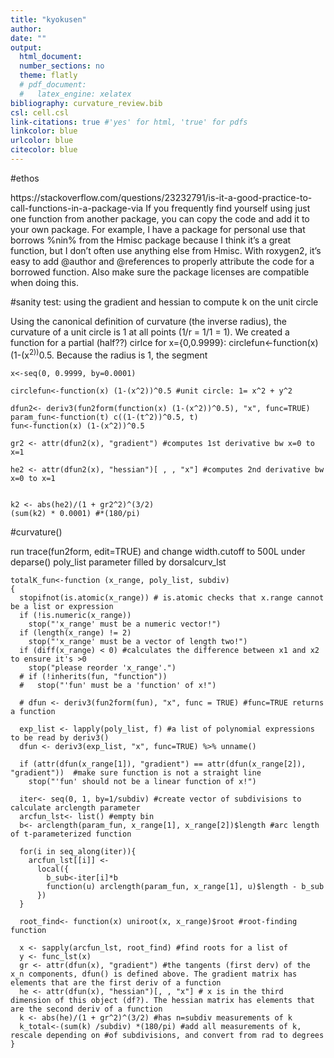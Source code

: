 ```yaml
---
title: "kyokusen"
author:
date: ""
output: 
  html_document:
  number_sections: no
  theme: flatly
  # pdf_document:
  #   latex_engine: xelatex
bibliography: curvature_review.bib
csl: cell.csl
link-citations: true #'yes' for html, 'true' for pdfs
linkcolor: blue
urlcolor: blue
citecolor: blue
---
```


#ethos

https://stackoverflow.com/questions/23232791/is-it-a-good-practice-to-call-functions-in-a-package-via 
If you frequently find yourself using just one function from another package, you can copy the code and add it to your own package. For example, I have a package for personal use that borrows %nin% from the Hmisc package because I think it's a great function, but I don't often use anything else from Hmisc. With roxygen2, it's easy to add @author and @references to properly attribute the code for a borrowed function. Also make sure the package licenses are compatible when doing this.




#sanity test: using the gradient and hessian to compute k on the unit circle 

Using the canonical definition of curvature (the inverse radius), the curvature of a unit circle is 1 at all points (1/r = 1/1 = 1). We created a function for a partial (half??) cirlce for x={0,0.9999}: circlefun<-function(x) (1-(x^2))^0.5. Because the radius is 1, the segment 

```
x<-seq(0, 0.9999, by=0.0001) 

circlefun<-function(x) (1-(x^2))^0.5 #unit circle: 1= x^2 + y^2 

dfun2<- deriv3(fun2form(function(x) (1-(x^2))^0.5), "x", func=TRUE)
param_fun<-function(t) c((1-(t^2))^0.5, t)
fun<-function(x) (1-(x^2))^0.5

gr2 <- attr(dfun2(x), "gradient") #computes 1st derivative bw x=0 to x=1

he2 <- attr(dfun2(x), "hessian")[ , , "x"] #computes 2nd derivative bw x=0 to x=1


k2 <- abs(he2)/(1 + gr2^2)^(3/2)
(sum(k2) * 0.0001) #*(180/pi)
```
#curvature()

run trace(fun2form, edit=TRUE) and change width.cutoff to 500L under deparse()
poly_list parameter filled by dorsalcurv_lst

```
totalK_fun<-function (x_range, poly_list, subdiv) 
{
  stopifnot(is.atomic(x_range)) # is.atomic checks that x.range cannot be a list or expression
  if (!is.numeric(x_range)) 
    stop("'x_range' must be a numeric vector!")
  if (length(x_range) != 2) 
    stop("'x_range' must be a vector of length two!")
  if (diff(x_range) < 0) #calculates the difference between x1 and x2 to ensure it's >0
    stop("please reorder 'x_range'.")
  # if (!inherits(fun, "function")) 
  #   stop("'fun' must be a 'function' of x!")
  
  # dfun <- deriv3(fun2form(fun), "x", func = TRUE) #func=TRUE returns a function
  
  exp_list <- lapply(poly_list, f) #a list of polynomial expressions to be read by deriv3()
  dfun <- deriv3(exp_list, "x", func=TRUE) %>% unname()
  
  if (attr(dfun(x_range[1]), "gradient") == attr(dfun(x_range[2]), "gradient"))  #make sure function is not a straight line
    stop("'fun' should not be a linear function of x!") 
  
  iter<- seq(0, 1, by=1/subdiv) #create vector of subdivisions to calculate arclength parameter
  arcfun_lst<- list() #empty bin
  b<- arclength(param_fun, x_range[1], x_range[2])$length #arc length of t-parameterized function
  
  for(i in seq_along(iter)){ 
    arcfun_lst[[i]] <- 
      local({
        b_sub<-iter[i]*b
        function(u) arclength(param_fun, x_range[1], u)$length - b_sub
      }) 
  }
  
  root_find<- function(x) uniroot(x, x_range)$root #root-finding function
  
  x <- sapply(arcfun_lst, root_find) #find roots for a list of 
  y <- func_lst(x) 
  gr <- attr(dfun(x), "gradient") #the tangents (first derv) of the x_n components, dfun() is defined above. The gradient matrix has elements that are the first deriv of a function
  he <- attr(dfun(x), "hessian")[, , "x"] # x is in the third dimension of this object (df?). The hessian matrix has elements that are the second deriv of a function
  k <- abs(he)/(1 + gr^2)^(3/2) #has n=subdiv measurements of k
  k_total<-(sum(k) /subdiv) *(180/pi) #add all measurements of k, rescale depending on #of subdivisions, and convert from rad to degrees
}

```
